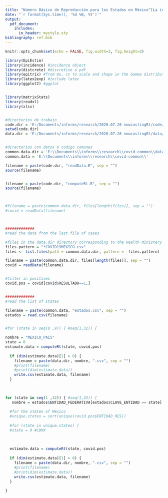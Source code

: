 ```yaml
---
title: "Número Básico de Reproducción para los Estados en México^[La idea del método aquí presentado fue sugerida por Carlo Tomasi, profesor de la Univesidad de Duke. Correspondencia: Joaquín Salas; jsalasr@ipn.mx, salas@ieee.org; profesor del Instituto Politécnico Nacional; Cerro Blanco 141, Colinas del Cimatario, Querétaro]"
date: "`r format(Sys.time(), '%d %B, %Y')`"
output: 
  pdf_document:
    includes:
      in_header: mystyle.sty
bibliography: ref.bib
---
```


```r
knitr::opts_chunk$set(echo = FALSE, fig.width=3, fig.height=2)
```
\begin{multicols}{2}
%%%%%%%%%%%%
\begin{figure}[H]
    \centering
    \begin{tabular}{c}
    \includegraphics[width=3in]{../images/solo}\\
    %[trim=left bottom right top, clip]
    \includegraphics[trim=0 0 0 800,clip,width=3in]{../images/muchos}\\


    \end{tabular}
    {\caption*{El Número Básico de Reproducción puede ser considerado como la cantidad  esperada de infecciones generadas por un caso. Puede ser utilizado para determinar si debemos establecer medidas de distanciamiento social.}}
    \label{fig:delay}
\end{figure}
%%%%%%%%%%%%%%%%%%%

\section{Introducción}

A medida que aumenta la interacción entre las personas, se materializa la amenaza
inminente de los brotes de COVID-19, y existe una inclinación a aplicar bloqueos. En este contexto, es esencial tener indicadores fáciles de usar que podamos emplear como  referencia. El número básico de reproducción de positivos confirmados, $R_t$, puede cumplir ese rol. Este documento presenta el resultado de aplicar un enfoque basado en datos para el pronóstico del $R_t$ inmediato basado en el comportamiento estadístico de observaciones anteriores. A medida que llega más información, el método naturalmente se vuelve más preciso sobre el recuento final de positivos confirmados. La fortaleza de nuestro método es que se basa en el inicio de síntomas autoinformados, en contraste con otros métodos que utilizan el recuento diario para inferir $R_t$. Creemos que el empleo de $R_t$  puede ser la base para determinar indicadores útiles de seguimiento de epidemias.


\begin{mdframed}[backgroundcolor=hightlightColor,roundcorner=10pt]
\section*{Sumario}

\begin{itemize}
\item El número básico de reproducción, $R_t$ representa el número promedio de contagios que una persona infectada realiza. Un valor de $R_t>1$ significa que el número de infectados está creciendo, y se duplicarán en un periodo cuantificable, mientras que un valor de $R_t<1$ significa que el número de infectados tiende disminuir en el tiempo. 

\item Para cada estado, el método modela la distribución de casos reportados en el pasado 
 para predecir el número de infecciones diarias para cada fecha dentro del periodo de la epidemia. 
 \item Para generar los estimados de $R_t$, utilizamos los datos hechos públicos por
 la Secretaría de Salud de México.


 
\end{itemize}
\end{mdframed}

 



\section{Aproximación}
El presente trabajo está basado en la  idea de  explotar el patrón de regularidad 
con la que se actualizan las cifras de confirmados positivos a COVID-19~\cite{salas2020improving}. En nuestra aproximación, construimos funciones de probabilidad que permiten estimar cual será el número de confirmados positivos para un cierto día habiéndose dado actualizaciones para esa misma fecha. Ya con el número estimado de confirmados positivos, se construyen posibles series de evolución del número de confirmados positivos. 

Para la determinación del número básico de reproducción para una de esas series de tiempo, nos basamos en  la librería para {\bf R} (el lenguaje) {\it EpiEstim}, la cual se construye alrededor del trabajo de Cori {\it et al.}~\cite{cori2013new}. Cori {\it et al.} asumieron que la tasa a la que una persona infectada contagia a otras sigue un proceso de Poisson. Enseguida utilizan un proceso de inferencia bayesiano en donde asumen un {\it prior} en la forma de una distribución Gamma, lo cual resulta en un {\it posterior} que también sigue una distribución Gamma.   Siguiendo la recomendación de Cori {\it et al.} solo calculamos $R_t$ cuando el número de casos es mayor a 12 infectados. Además, siguiendo un estudio de periodicidad propio, calculamos $\tau$ como una semana. Finalmente, usando la investigación de Aghaali {\it et al.}~\cite{aghaali2020estimation} asignamos una media de 4.55 y una desviación estándar de 3.30 al {\it prior} Gamma. Notando que la caracterización del intervalo serial varía ampliamente y posiblemente requiera valores que reflejen la dinámica del país~\cite{griffin2020rapid}. 
La estimación de $R_t$ que proporcionamos tiene la media y desviación estándar en ese momento.

Nuestros resultados  toma en cuenta la transmisión pre-sintomática, {\it i.e.}, el periodo de incubación, o el tiempo que toma a un infectado comenzar a mostrar síntomas, es mayor al periodo latente, o el tiempo a partir del cual un infectado puede contagiar a otros. Siguiendo Bar-On {\it et al.}~\cite{bar2020science} asumimos que el periodo latente dura tres días y el  periodo de incubación cinco días.  

Para cada estado se presentan dos gráficas con datos para los últimos 30 días. En una se muestra la incidencia de casos confirmados positivos, a la cual se le sobrepone el número estimado de casos positivos y la consideración sobre la diferencia entre la duración de los periodos de latencia y de incubación. La segunda gráfica muestra la evolución de $R_t$. Una línea azul indica donde $R_t = 1$. En ambos casos regiones grises delimitan la zona de incertidumbre.  



\section{Términos y Condiciones}
Términos y condiciones: Este reporte ha sido elaborado por “el autor” y se proporciona al público estrictamente para la salud pública, la educación, y la investigación académica. El reporte se basa en datos hechos públicos por la Secretaría de Salud de México y código que está disponible en el blog de información: \url{https://tinyurl.com/nowcastRt}. “El autor” declara que no ofrece garantías con respecto al reporte, incluida la precisión, la idoneidad para el uso, y la fiabilidad. Se prohíbe estrictamente confiar en el reporte para obtener orientación médica o usar el reporte para fines comerciales. También se prohíbe estrictamente el uso de este reporte, su información y la documentación puesta a disposición con fines promocionales o comerciales. Consulte la información oficial de la Secretaría de Salud de México en donde expertos ayudan a mejorar la comprensión del virus SARS-CoV-2, informar al público, formular políticas para guiar una respuesta, mejorar la atención y salvar vidas.




\bibliographystyle{plain}
\bibliography{ref.bib}

\end{multicols}

```r

library(EpiEstim)
library(incidence) #incidence object
library(distcrete) #discretise a pdf
library(epitrix) #from mu, cv to scale and shape in the Gamma distribution
library(latex2exp) #include latex
library(ggplot2) #ggplot


library(matrixStats)
library(readxl)
library(xlsx)


#directorios de trabajo
code.dir = 'E:/Documents/informs/research/2020.07.26 nowcastingRt/code/'
setwd(code.dir)
data.dir = 'E:/Documents/informs/research/2020.07.26 nowcastingRt/data/'


#directorios con datos o codigo comunes
common.data.dir = 'E:\\Documents\\informs\\research\\covid-common\\data\\'
common.data = 'E:\\Documents\\informs\\research\\covid-common\\'

filename = paste(code.dir, "readData.R", sep = "")
source(filename)


filename = paste(code.dir, "computeRt.R", sep = "")
source(filename)



#filename = paste(common.data.dir, files[length(files)], sep = "")
#covid = readData(filename)



#############
#read the data from the last file of cases

#files in the data.dir directory corresponding to the Health Ministery data
files.pattern = "*COVID19MEXICO.csv"
files <- list.files(path = common.data.dir, pattern =  files.pattern)

filename = paste(common.data.dir, files[length(files)], sep = "")
covid = readData(filename)


#filter in positives
covid.pos = covid[covid$RESULTADO==1,]


#############
#read the list of states

filename = paste(common.data, "estados.csv", sep = "")
estados = read.csv(filename)


#for (state in seq(9 ,9)) { #seq(1,32)) {

nombre = "MEXICO_PAIS"
state = 0
estimate.data = computeRt(state, covid.pos)
  
  if (dim(estimate.data)[1] > 0) {
    filename = paste(data.dir, nombre, ".csv", sep = "")
    #print(filename)
    #print(dim(estimate.data))
    write.csv(estimate.data, filename)
  }

  
 
for (state in seq(1 ,32)) { #seq(1,32)) {
   nombre = estados$ENTIDAD_FEDERATIVA[estados$CLAVE_ENTIDAD == state]
  
  #for the states of Mexico
  #unique.states = sort(unique(covid.pos$ENTIDAD_RES))
  
  #for (state in unique.states) {
  #state = 9 #CDMX
  
  
    
  estimate.data = computeRt(state, covid.pos)
  
  if (dim(estimate.data)[1] > 0) {
    filename = paste(data.dir, nombre, ".csv", sep = "")
    #print(filename)
    #print(dim(estimate.data))
    write.csv(estimate.data, filename)
  }
  
}





```

